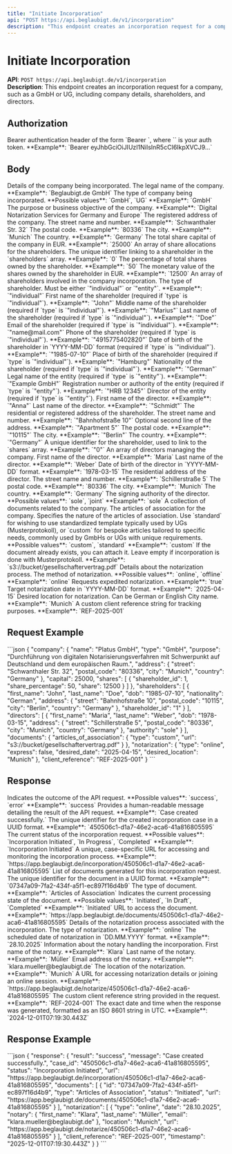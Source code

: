 ```yaml
---
title: "Initiate Incorporation"
api: "POST https://api.beglaubigt.de/v1/incorporation"
description: "This endpoint creates an incorporation request for a company in Germany such as a GmbH or UG, including company details, shareholders, and directors."
---
```


# Initiate Incorporation

**API**: `POST https://api.beglaubigt.de/v1/incorporation`  
**Description**: This endpoint creates an incorporation request for a company, such as a GmbH or UG, including company details, shareholders, and directors.

## Authorization

<ParamField header="Authorization" type="string" required>  
Bearer authentication header of the form `Bearer <token>`, where `<token>` is your auth token.  
**Example**: `Bearer eyJhbGciOiJIUzI1NiIsInR5cCI6IkpXVCJ9...`  
</ParamField>

## Body

<ParamField body="company" type="object" required>  
Details of the company being incorporated.  
  <Expandable title="Company Object">  
    <ParamField body="name" type="string" required>  
    The legal name of the company.  
    **Example**: `Beglaubigt.de GmbH`  
    </ParamField>  
    <ParamField body="type" type="string" required>  
    The type of company being incorporated.  
    **Possible values**: `GmbH`, `UG`  
    **Example**: `GmbH`  
    </ParamField>  
    <ParamField body="purpose" type="string" required>  
    The purpose or business objective of the company.  
    **Example**: `Digital Notarization Services for Germany and Europe`  
    </ParamField>  
    <ParamField body="address" type="object" required>  
    The registered address of the company.  
      <Expandable title="Address Object">  
        <ParamField body="street" type="string" required>  
        The street name and number.  
        **Example**: `Schwanthaler Str. 32`  
        </ParamField>  
        <ParamField body="postal_code" type="string" required>  
        The postal code.  
        **Example**: `80336`  
        </ParamField>  
        <ParamField body="city" type="string" required>  
        The city.  
        **Example**: `Munich`  
        </ParamField>  
        <ParamField body="country" type="string" required>  
        The country.  
        **Example**: `Germany`  
        </ParamField>  
      </Expandable>  
    </ParamField>  
    <ParamField body="capital" type="number" required>  
    The total share capital of the company in EUR.  
    **Example**: `25000`  
    </ParamField>  
    <ParamField body="shares" type="array" required>  
    An array of share allocations for the shareholders.  
      <Expandable title="Share Object">  
        <ParamField body="shareholder_id" type="number" required>  
        The unique identifier linking to a shareholder in the `shareholders` array.  
        **Example**: `0`  
        </ParamField>  
        <ParamField body="share_percentage" type="number" required>  
        The percentage of total shares owned by the shareholder.  
        **Example**: `50`  
        </ParamField>  
        <ParamField body="share" type="number" required>  
        The monetary value of the shares owned by the shareholder in EUR.  
        **Example**: `12500`  
        </ParamField>  
      </Expandable>  
    </ParamField>  
  </Expandable>  
</ParamField>
<ParamField body="shareholders" type="array" required>  
An array of shareholders involved in the company incorporation.  
  <Expandable title="Shareholder Object">  
    <ParamField body="type" type="string" required>  
    The type of shareholder. Must be either `"individual"` or `"entity"`.  
    **Example**: `"individual"`  
    </ParamField>  
    <ParamField body="first_name" type="string" required>  
    First name of the shareholder (required if `type` is `"individual"`).  
    **Example**: `"John"`  
    </ParamField>  
    <ParamField body="middle_name" type="string" required>  
    Middle name of the shareholder (required if `type` is `"individual"`).  
    **Example**: `"Marius"`  
    </ParamField>  
    <ParamField body="last_name" type="string" required>  
    Last name of the shareholder (required if `type` is `"individual"`).  
    **Example**: `"Doe"`  
    </ParamField>  
    <ParamField body="email" type="string">  
    Email of the shareholder (required if `type` is `"individual"`).  
    **Example**: `"name@mail.com"`  
    </ParamField>  
    <ParamField body="phone" type="string">  
    Phone of the shareholder (required if `type` is `"individual"`).  
    **Example**: `"4915775402820"`  
    </ParamField>  
    <ParamField body="dob" type="string" required>  
    Date of birth of the shareholder in `YYYY-MM-DD` format (required if `type` is `"individual"`).  
    **Example**: `"1985-07-10"`  
    </ParamField>  
    <ParamField body="pob" type="string" required>  
    Place of birth of the shareholder (required if `type` is `"individual"`).  
    **Example**: `"Hamburg"`  
    </ParamField>  
    <ParamField body="nationality" type="string" required>  
    Nationality of the shareholder (required if `type` is `"individual"`).  
    **Example**: `"German"`  
    </ParamField>  
    <ParamField body="entity_name" type="string" required>  
    Legal name of the entity (required if `type` is `"entity"`).  
    **Example**: `"Example GmbH"`  
    </ParamField>  
    <ParamField body="register_number" type="string" required>  
    Registration number or authority of the entity (required if `type` is `"entity"`).  
    **Example**: `"HRB 12345"`  
    </ParamField>  
    <ParamField body="entity_directors" type="object" required>  
    Director of the entity (required if `type` is `"entity"`).  
      <Expandable title="Director Object">  
        <ParamField body="first_name" type="string" required>  
        First name of the director.  
        **Example**: `"Anna"`  
        </ParamField>  
        <ParamField body="last_name" type="string" required>  
        Last name of the director.  
        **Example**: `"Schmidt"`  
        </ParamField>  
      </Expandable>  
    </ParamField>  
    <ParamField body="address" type="object" required>  
    The residential or registered address of the shareholder.  
      <Expandable title="Address Object">  
        <ParamField body="street" type="string" required>  
        The street name and number.  
        **Example**: `"Bahnhofstraße 10"`  
        </ParamField>  
        <ParamField body="second_line" type="string">  
        Optional second line of the address.  
        **Example**: `"Apartment 5"`  
        </ParamField>  
        <ParamField body="postal_code" type="string" required>  
        The postal code.  
        **Example**: `"10115"`  
        </ParamField>  
        <ParamField body="city" type="string" required>  
        The city.  
        **Example**: `"Berlin"`  
        </ParamField>  
        <ParamField body="country" type="string" required>  
        The country.  
        **Example**: `"Germany"`  
        </ParamField>  
      </Expandable>  
    </ParamField>  
    <ParamField body="shareholder_id" type="string" required>  
    A unique identifier for the shareholder, used to link to the `shares` array.  
    **Example**: `"0"`  
    </ParamField>  
  </Expandable>  
</ParamField>
<ParamField body="directors" type="array" required>  
An array of directors managing the company.  
  <Expandable title="Director Object">  
    <ParamField body="first_name" type="string" required>  
    First name of the director.  
    **Example**: `Maria`  
    </ParamField>  
    <ParamField body="last_name" type="string" required>  
    Last name of the director.  
    **Example**: `Weber`  
    </ParamField>  
    <ParamField body="dob" type="string" required>  
    Date of birth of the director in `YYYY-MM-DD` format.  
    **Example**: `1978-03-15`  
    </ParamField>  
    <ParamField body="address" type="object" required>  
    The residential address of the director.  
      <Expandable title="Address Object">  
        <ParamField body="street" type="string" required>  
        The street name and number.  
        **Example**: `Schillerstraße 5`  
        </ParamField>  
        <ParamField body="postal_code" type="string" required>  
        The postal code.  
        **Example**: `80336`  
        </ParamField>  
        <ParamField body="city" type="string" required>  
        The city.  
        **Example**: `Munich`  
        </ParamField>  
        <ParamField body="country" type="string" required>  
        The country.  
        **Example**: `Germany`  
        </ParamField>  
      </Expandable>  
    </ParamField>  
    <ParamField body="authority" type="string" required>  
    The signing authority of the director.  
    **Possible values**: `sole`, `joint`  
    **Example**: `sole`  
    </ParamField>  
  </Expandable>  
</ParamField>
<ParamField body="documents" type="object" required>  
A collection of documents related to the company.  
  <Expandable title="Documents Object">  
    <ParamField body="articles_of_association" type="object" required>  
    The articles of association for the company.  
      <Expandable title="Articles of Association Object">  
        <ParamField body="type" type="string" required>  
        Specifies the nature of the articles of association. Use `standard` for wishing to use standardized template typically used by UGs (Musterprotokoll), or `custom` for bespoke articles tailored to specific needs, commonly used by GmbHs or UGs with unique requirements.
        **Possible values**: `custom`, `standard`  
        **Example**: `custom`  
        </ParamField>  
        <ParamField body="url" type="string">  
        If the document already exists, you can attach it. Leave empty if incorporation is done with Musterprotokoll. 
        **Example**: `s3://bucket/gesellschaftervertrag.pdf`  
        </ParamField>  
      </Expandable>  
    </ParamField>  
  </Expandable>  
</ParamField>
<ParamField body="notarization" type="object" required>  
Details about the notarization process.  
  <Expandable title="Notarization Object">  
    <ParamField body="type" type="string" required>  
    The method of notarization.  
    **Possible values**: `online`, `offline`  
    **Example**: `online`  
    </ParamField>  
    <ParamField body="express" type="boolean">  
    Requests expedited notarization.  
    **Example**: `true`  
    </ParamField>  
    <ParamField body="desired_date" type="string">  
    Target notarization date in `YYYY-MM-DD` format.  
    **Example**: `2025-04-15`  
    </ParamField>  
    <ParamField body="desired_location" type="string">  
    Desired location for notarization. Can be German or English City name. 
    **Example**: `Munich`  
    </ParamField>  
  </Expandable>  
</ParamField>

<ParamField body="client_reference" type="string">  
A custom client reference string for tracking purposes.  
**Example**: `REF-2025-001`  
</ParamField>

## Request Example

<RequestExample>
```json
{
  "company": {
    "name": "Platus GmbH",
    "type": "GmbH",
    "purpose": "Durchführung von digitalen Notarisierungsverfahren mit Schwerpunkt auf Deutschland und dem europäischen Raum.",
    "address": {
      "street": "Schwanthaler Str. 32",
      "postal_code": "80336",
      "city": "Munich",
      "country": "Germany"
    },
    "capital": 25000,
    "shares": [
      {
        "shareholder_id": 1,
        "share_percentage": 50,
        "share": 12500
      }
    ]
  },
  "shareholders": [
    {
      "first_name": "John",
      "last_name": "Doe",
      "dob": "1985-07-10",
      "nationality": "German",
      "address": {
        "street": "Bahnhofstraße 10",
        "postal_code": "10115",
        "city": "Berlin",
        "country": "Germany"
      },
      "shareholder_id": "1"
    }
  ],
  "directors": [
    {
      "first_name": "Maria",
      "last_name": "Weber",
      "dob": "1978-03-15",
      "address": {
        "street": "Schillerstraße 5",
        "postal_code": "80336",
        "city": "Munich",
        "country": "Germany"
      },
      "authority": "sole"
    }
  ],
  "documents": {
    "articles_of_association": {
      "type": "custom",
      "url": "s3://bucket/gesellschaftervertrag.pdf"
    }
  },
  "notarization": {
    "type": "online",
    "express": false,
    "desired_date": "2025-04-15",
    "desired_location": "Munich"
  },
  "client_reference": "REF-2025-001"
}
```  
</RequestExample>

## Response

<ResponseField name="result" type="string">  
Indicates the outcome of the API request.  
**Possible values**: `success`, `error`  
**Example**: `success`  
</ResponseField>  

<ResponseField name="message" type="string">  
Provides a human-readable message detailing the result of the API request.  
**Example**: `Case created successfully.`  
</ResponseField>  

<ResponseField name="case_id" type="string">  
The unique identifier for the created incorporation case in a UUID format.  
**Example**: `450506c1-d1a7-46e2-aca6-41a816805595`  
</ResponseField>  

<ResponseField name="status" type="string">  
The current status of the incorporation request.  
**Possible values**: `Incorporation Initiated`, `In Progress`, `Completed`  
**Example**: `Incorporation Initiated`  
</ResponseField>  

<ResponseField name="url" type="string">  
A unique, case-specific URL for accessing and monitoring the incorporation process.  
**Example**: `https://app.beglaubigt.de/incorporation/450506c1-d1a7-46e2-aca6-41a816805595`  
</ResponseField>  

<ResponseField name="documents" type="array">  
List of documents generated for this incorporation request.  
  <Expandable title="Documents Response Object">  
    <ResponseField name="id" type="string">  
    The unique identifier for the document in a UUID format.  
    **Example**: `07347a09-7fa2-434f-a5f1-ec897f16d4b9`  
    </ResponseField>  
    <ResponseField name="type" type="string">  
    The type of document.  
    **Example**: `Articles of Association`  
    </ResponseField>  
    <ResponseField name="status" type="string">  
    Indicates the current processing state of the document.  
    **Possible values**: `Initiated`, `In Draft`, `Completed`  
    **Example**: `Initiated`  
    </ResponseField>  
    <ResponseField name="url" type="string">  
    URL to access the document.  
    **Example**: `https://app.beglaubigt.de/documents/450506c1-d1a7-46e2-aca6-41a816805595`  
    </ResponseField>  
  </Expandable>  
</ResponseField>  

<ResponseField name="notarization" type="array">  
Details of the notarization process associated with the incorporation.  
  <Expandable title="Notarization Object">  
    <ResponseField name="type" type="string">  
    The type of notarization.  
    **Example**: `online`  
    </ResponseField>  
    <ResponseField name="date" type="string">  
    The scheduled date of notarization in `DD.MM.YYYY` format.  
    **Example**: `28.10.2025`  
    </ResponseField>  
    <ResponseField name="notary" type="object">  
    Information about the notary handling the incorporation.  
      <Expandable title="Notary Object">  
        <ResponseField name="first_name" type="string">  
        First name of the notary.  
        **Example**: `Klara`  
        </ResponseField>  
        <ResponseField name="last_name" type="string">  
        Last name of the notary.  
        **Example**: `Müller`  
        </ResponseField>  
        <ResponseField name="email" type="string">  
        Email address of the notary.  
        **Example**: `klara.mueller@beglaubigt.de`  
        </ResponseField>  
      </Expandable>  
    </ResponseField>  
    <ResponseField name="location" type="string">  
    The location of the notarization.  
    **Example**: `Munich`  
    </ResponseField>  
    <ResponseField name="url" type="string">  
    A URL for accessing notarization details or joining an online session.  
    **Example**: `https://app.beglaubigt.de/notarize/450506c1-d1a7-46e2-aca6-41a816805595`  
    </ResponseField>  
  </Expandable>  
</ResponseField>  

<ResponseField name="client_reference" type="string">  
The custom client reference string provided in the request.  
**Example**: `REF-2024-001`  
</ResponseField>  

<ResponseField name="timestamp" type="string">  
The exact date and time when the response was generated, formatted as an ISO 8601 string in UTC.  
**Example**: `2024-12-01T07:19:30.443Z`  
</ResponseField>

## Response Example

<ResponseExample>
```json
{
  "response": {
    "result": "success",
    "message": "Case created successfully.",
    "case_id": "450506c1-d1a7-46e2-aca6-41a816805595",
    "status": "Incorporation Initiated",
    "url": "https://app.beglaubigt.de/incorporation/450506c1-d1a7-46e2-aca6-41a816805595",
    "documents": [
      {
        "id": "07347a09-7fa2-434f-a5f1-ec897f16d4b9",
        "type": "Articles of Association",
        "status": "Initiated",
        "url": "https://app.beglaubigt.de/documents/450506c1-d1a7-46e2-aca6-41a816805595"
      }
    ],
    "notarization": [
      {
        "type": "online",
        "date": "28.10.2025",
        "notary": {
          "first_name": "Klara",
          "last_name": "Müller",
          "email": "klara.mueller@beglaubigt.de"
        },
        "location": "Munich",
        "url": "https://app.beglaubigt.de/notarize/450506c1-d1a7-46e2-aca6-41a816805595"
      }
    ],
    "client_reference": "REF-2025-001",
    "timestamp": "2025-12-01T07:19:30.443Z"
  }
}
```
</ResponseExample>